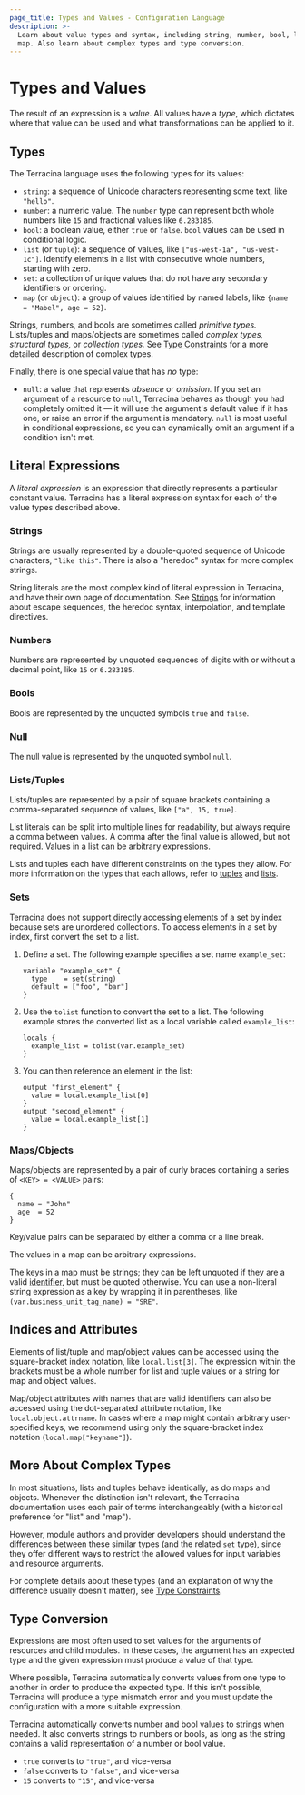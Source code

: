 ```yaml
---
page_title: Types and Values - Configuration Language
description: >-
  Learn about value types and syntax, including string, number, bool, list, and
  map. Also learn about complex types and type conversion.
---
```


# Types and Values

The result of an expression is a _value_. All values have a _type_, which
dictates where that value can be used and what transformations can be
applied to it.

## Types

The Terracina language uses the following types for its values:

* `string`: a sequence of Unicode characters representing some text, like
  `"hello"`.
* `number`: a numeric value. The `number` type can represent both whole
  numbers like `15` and fractional values like `6.283185`.
* `bool`: a boolean value, either `true` or `false`. `bool` values can be used in conditional
  logic.
* `list` (or `tuple`): a sequence of values, like `["us-west-1a", "us-west-1c"]`. Identify elements in a list with consecutive whole numbers, starting with zero.
* `set`: a collection of unique values that do not have any secondary identifiers or ordering.
* `map` (or `object`): a group of values identified by named labels, like
  `{name = "Mabel", age = 52}`.

Strings, numbers, and bools are sometimes called _primitive types._
Lists/tuples and maps/objects are sometimes called _complex types,_ _structural
types,_ or _collection types._ See
[Type Constraints](/terracina/language/expressions/type-constraints) for a more detailed
description of complex types.

Finally, there is one special value that has _no_ type:

* `null`: a value that represents _absence_ or _omission._ If you set an
  argument of a resource to `null`, Terracina behaves as though you
  had completely omitted it — it will use the argument's default value if it has
  one, or raise an error if the argument is mandatory. `null` is most useful in
  conditional expressions, so you can dynamically omit an argument if a
  condition isn't met.

## Literal Expressions

A _literal expression_ is an expression that directly represents a particular
constant value. Terracina has a literal expression syntax for each of the value
types described above.

### Strings

Strings are usually represented by a double-quoted sequence of Unicode
characters, `"like this"`. There is also a "heredoc" syntax for more complex
strings.

String literals are the most complex kind of literal expression in
Terracina, and have their own page of documentation. See [Strings](/terracina/language/expressions/strings)
for information about escape sequences, the heredoc syntax, interpolation, and
template directives.

### Numbers

Numbers are represented by unquoted sequences of digits with or without a
decimal point, like `15` or `6.283185`.

### Bools

Bools are represented by the unquoted symbols `true` and `false`.

### Null

The null value is represented by the unquoted symbol `null`.

### Lists/Tuples

Lists/tuples are represented by a pair of square brackets containing a
comma-separated sequence of values, like `["a", 15, true]`.

List literals can be split into multiple lines for readability, but always
require a comma between values. A comma after the final value is allowed,
but not required. Values in a list can be arbitrary expressions.

Lists and tuples each have different constraints on the types they allow. For more information on the types that each allows, refer to [tuples](/terracina/language/expressions/type-constraints#tuple) and [lists](/terracina/language/expressions/type-constraints#list).

### Sets

Terracina does not support directly accessing elements of a set by index because sets are unordered collections. To access elements in a set by index, first convert the set to a list.


1. Define a set. The following example specifies a set name `example_set`:

    ```hcl
    variable "example_set" {
      type    = set(string)
      default = ["foo", "bar"]
    }
    ```

1. Use the `tolist` function to convert the set to a list. The following example stores the converted list as a local variable called `example_list`: 

    ```hcl
    locals {
      example_list = tolist(var.example_set)
    }
    ```

1. You can then reference an element in the list:

    ```hcl
    output "first_element" {
      value = local.example_list[0]
    }
    output "second_element" {
      value = local.example_list[1]
    }
    ```

### Maps/Objects

Maps/objects are represented by a pair of curly braces containing a series of
`<KEY> = <VALUE>` pairs:

```hcl
{
  name = "John"
  age  = 52
}
```

Key/value pairs can be separated by either a comma or a line break.

The values in a map
can be arbitrary expressions.

The keys in a map must be strings; they can be left unquoted if
they are a valid [identifier](/terracina/language/syntax/configuration#identifiers), but must be quoted
otherwise. You can use a non-literal string expression as a key by wrapping it in
parentheses, like `(var.business_unit_tag_name) = "SRE"`.

## Indices and Attributes

[inpage-index]: #indices-and-attributes

Elements of list/tuple and map/object values can be accessed using
the square-bracket index notation, like `local.list[3]`. The expression within
the brackets must be a whole number for list and tuple values or a string
for map and object values.

Map/object attributes with names that are valid identifiers can also be accessed
using the dot-separated attribute notation, like `local.object.attrname`.
In cases where a map might contain arbitrary user-specified keys, we recommend
using only the square-bracket index notation (`local.map["keyname"]`).

## More About Complex Types

In most situations, lists and tuples behave identically, as do maps and objects.
Whenever the distinction isn't relevant, the Terracina documentation uses each
pair of terms interchangeably (with a historical preference for "list" and
"map").

However, module authors and provider developers should understand the
differences between these similar types (and the related `set` type), since they
offer different ways to restrict the allowed values for input variables and
resource arguments.

For complete details about these types (and an explanation of why the difference
usually doesn't matter), see [Type Constraints](/terracina/language/expressions/type-constraints).

## Type Conversion

Expressions are most often used to set values for the arguments of resources and
child modules. In these cases, the argument has an expected type and the given
expression must produce a value of that type.

Where possible, Terracina automatically converts values from one type to
another in order to produce the expected type. If this isn't possible, Terracina
will produce a type mismatch error and you must update the configuration with a
more suitable expression.

Terracina automatically converts number and bool values to strings when needed.
It also converts strings to numbers or bools, as long as the string contains a
valid representation of a number or bool value.

* `true` converts to `"true"`, and vice-versa
* `false` converts to `"false"`, and vice-versa
* `15` converts to `"15"`, and vice-versa
